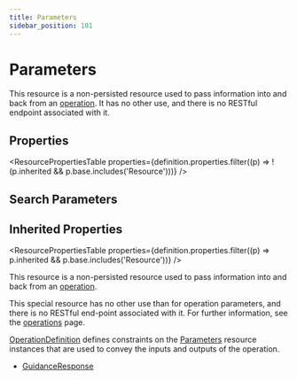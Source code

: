 ```yaml
---
title: Parameters
sidebar_position: 101
---
```



# Parameters

This resource is a non-persisted resource used to pass information into and back from an [operation](/docs/api/fhir/operations). It has no other use, and there is no RESTful endpoint associated with it.

<Tabs queryString="section">
<TabItem value="schema" label="Schema" default>

## Properties

<ResourcePropertiesTable
  properties={definition.properties.filter((p) => !(p.inherited && p.base.includes('Resource')))}
/>

## Search Parameters

<SearchParamsTable searchParams={definition.searchParameters} />

## Inherited Properties

<ResourcePropertiesTable properties={definition.properties.filter((p) => p.inherited && p.base.includes('Resource'))} />

</TabItem>
  <TabItem value="usage" label="Usage">
    <div> <a name="scope"></a>  <p> This resource is a non-persisted resource used to pass information into and back from an <a href="https://www.hl7.org/fhir/operations.html">operation</a>.  </p> </div>
    </TabItem>
  <TabItem value="relationships" label="Relationships">
    <div> <a name="bnr"></a>  <p> This special resource has no other use than for operation parameters, and there is no RESTful end-point associated with it.  For further information, see the <a href="https://www.hl7.org/fhir/operations.html">operations</a> page. </p> <p> <a href="/docs/api/fhir/resources/operationdefinition">OperationDefinition</a> defines constraints on the <a href="/docs/api/fhir/resources/parameters">Parameters</a> resource instances that are used to convey the inputs and outputs of the operation. </p> </div>
    </TabItem>
  
  <TabItem value="referencedBy" label="Referenced By">
    <ul><li><a href="/docs/api/fhir/resources/guidanceresponse">GuidanceResponse</a></li></ul>
    </TabItem>

</Tabs>
